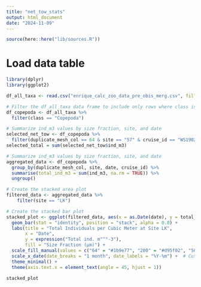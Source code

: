 ```yaml
---
title: "net_tow_stats"
output: html_document
date: "2024-11-09"
---
```


```r
source(here::here("lib/sources.R"))
```

# Load data table
```r
library(dplyr)
library(ggplot2)

df_all_taxa <- read.csv("enrique_calc_zoo_data_pre_obis_merg.csv", fill = TRUE)

# Filter the df_all_taxa data frame to include only rows where class is "Copepoda"
df_copepoda <- df_all_taxa %>%
  filter(class == "Copepoda")

# Summarize ind_m3 values by size fraction, site, and date
selected_net_tow <- df_copepoda %>%
  filter(duplicate_mesh_col == 64 & site == "57" & cruise_id == "WS19028")
selected_total = sum(selected_net_tow$ind_m3)

# Summarize ind_m3 values by size fraction, site, and date
aggregated_data <- df_copepoda %>%
  group_by(duplicate_mesh_col, site, date, cruise_id) %>%
  summarise(total_ind_m3 = sum(ind_m3, na.rm = TRUE)) %>%
  ungroup()

# Create the stacked area plot
filtered_data <- aggregated_data %>%
    filter(site == "LK")

# Create the stacked bar plot
stacked_plot <- ggplot(filtered_data, aes(x = as.Date(date), y = total_ind_m3, fill = factor(duplicate_mesh_col))) +
  geom_bar(stat = "identity", position = "stack", alpha = 0.8) +
  labs(title = "Total Individuals per Cubic Meter at Site LK",
       x = "Date",
       y = expression("Total ind. m"^"-3"),
       fill = "Size Fraction (µm)") +
  scale_fill_manual(values = c("64" = "#1b9e77", "200" = "#d95f02", "500" = "#7570b3")) +
  scale_x_date(date_breaks = "1 month", date_labels = "%Y-%m") +  # Customize x-axis labels
  theme_minimal() +
  theme(axis.text.x = element_text(angle = 45, hjust = 1))

stacked_plot

```
